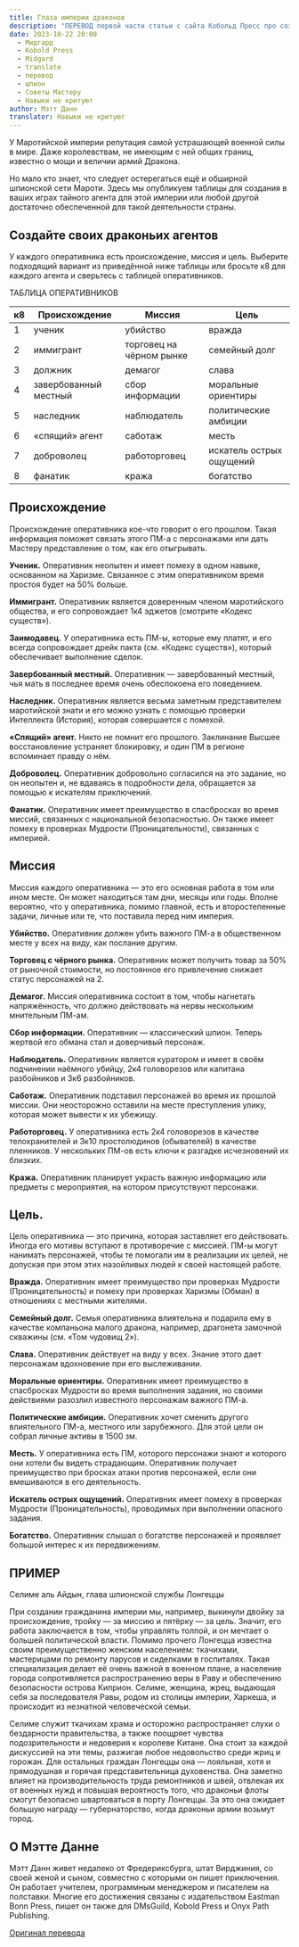 ```yaml
---
title: Глаза империи драконов
description: "ПЕРЕВОД первой части статьи с сайта Кобольд Пресс про создание шпионов #translate #midgard #dnd5e #gmtips" 
date: 2023-10-22 20:00
  - Мидгард
  - Kobold Press
  - Midgard
  - translate
  - перевод
  - шпион
  - Советы Мастеру
  - Навыки не критуют
author: Мэтт Данн
translator: Навыки не критуют
---
```


У Маротийской империи репутация самой устрашающей военной силы в мире. Даже королевствам, не имеющим с ней общих границ, известно о мощи и величии армий Дракона.

Но мало кто знает, что следует остерегаться ещё и обширной шпионской сети Мароти. Здесь мы опубликуем таблицы для создания в ваших играх тайного агента для этой империи или любой другой достаточно обеспеченной для такой деятельности страны.

## Создайте своих драконьих агентов
У каждого оперативника есть происхождение, миссия и цель. Выберите подходящий вариант из приведённой ниже таблицы или бросьте к8 для каждого агента и сверьтесь с таблицей оперативников.

ТАБЛИЦА ОПЕРАТИВНИКОВ

| к8 | Происхождение         | Миссия                   | Цель                     |
|----|-----------------------|--------------------------|--------------------------|
| 1  | ученик                | убийство                 | вражда                   |
| 2  | иммигрант             | торговец на чёрном рынке | семейный долг            |
| 3  | должник               | демагог                  | слава                    |
| 4  | завербованный местный | сбор информации          | моральные ориентиры      |
| 5  | наследник             | наблюдатель              | политические амбиции     |
| 6  | «спящий» агент        | саботаж                  | месть                    |
| 7  | доброволец            | работорговец             | искатель острых ощущений |
| 8  | фанатик               | кража                    | богатство                |

## Происхождение
Происхождение оперативника кое-что говорит о его прошлом. Такая информация поможет связать этого ПМ-а с персонажами или дать Мастеру представление о том, как его отыгрывать.

**Ученик.** Оперативник неопытен и имеет помеху в одном навыке, основанном на Харизме. Связанное с этим оперативником время простоя будет на 50% больше.

**Иммигрант.** Оперативник является доверенным членом маротийского общества, и его сопровождает 1к4 эджетов (смотрите «Кодекс существ»).

**Заимодавец.** У оперативника есть ПМ-ы, которые ему платят, и его всегда сопровождает дрейк пакта (см. «Кодекс существ»), который обеспечивает выполнение сделок.

**Завербованный местный.** Оперативник — завербованный местный, чья мать в последнее время очень обеспокоена его поведением.

**Наследник.** Оперативник является весьма заметным представителем маротийской знати и его можно узнать с помощью проверки Интеллекта (История), которая совершается с помехой.

**«Спящий» агент.** Никто не помнит его прошлого. Заклинание Высшее восстановление устраняет блокировку, и один ПМ в регионе вспоминает правду о нём.

**Доброволец.** Оперативник добровольно согласился на это задание, но он неопытен и, не вдаваясь в подробности дела, обращается за помощью к искателям приключений.

**Фанатик.** Оперативник имеет преимущество в спасбросках во время миссий, связанных с национальной безопасностью. Он также имеет помеху в проверках Мудрости (Проницательности), связанных с империей.

## Миссия

Миссия каждого оперативника — это его основная работа в том или ином месте. Он может находиться там дни, месяцы или годы. Вполне вероятно, что у оперативника, помимо главной, есть и второстепенные задачи, личные или те, что поставила перед ним империя.

**Убийство.** Оперативник должен убить важного ПМ-а в общественном месте у всех на виду, как послание другим.

**Торговец с чёрного рынка.** Оперативник может получить товар за 50% от рыночной стоимости, но постоянное его привлечение снижает статус персонажей на 2.

**Демагог.** Миссия оперативника состоит в том, чтобы нагнетать напряжённость, что должно действовать на нервы нескольким мнительным ПМ-ам.

**Сбор информации.** Оперативник — классический шпион. Теперь жертвой его обмана стал и доверчивый персонаж.

**Наблюдатель.** Оперативник является куратором и имеет в своём подчинении наёмного убийцу, 2к4 головорезов или капитана разбойников и 3к6 разбойников.

**Саботаж.** Оперативник подставил персонажей во время их прошлой миссии. Они неосторожно оставили на месте преступления улику, которая может вывести к их убежищу.

**Работорговец.** У оперативника есть 2к4 головорезов в качестве телохранителей и 3к10 простолюдинов (обывателей) в качестве пленников. У нескольких ПМ-ов есть ключи к разгадке исчезновений их близких.

**Кража.** Оперативник планирует украсть важную информацию или предметы с мероприятия, на котором присутствуют персонажи.

## **Цель**. 

Цель оперативника — это причина, которая заставляет его действовать. Иногда его мотивы вступают в противоречие с миссией. ПМ-ы могут нанимать персонажей, чтобы те помогали им в реализации их целей, не допуская при этом этих назойливых людей к своей настоящей работе.

**Вражда.** Оперативник имеет преимущество при проверках Мудрости (Проницательность) и помеху при проверках Харизмы (Обман) в отношениях с местными жителями.

**Семейный долг.** Семья оперативника влиятельна и подарила ему в качестве компаньона малого дракона, например, драгонета замочной скважины (см. «Том чудовищ 2»).

**Слава.** Оперативник действует на виду у всех. Знание этого дает персонажам вдохновение при его выслеживании.

**Моральные ориентиры.** Оперативник имеет преимущество в спасбросках Мудрости во время выполнения задания, но своими действиями разозлил известного персонажам важного ПМ-а.

**Политические амбиции.** Оперативник хочет сменить другого влиятельного ПМ-а, местного или зарубежного. Для этой цели он собрал личные активы в 1500 зм.

**Месть.** У оперативника есть ПМ, которого персонажи знают и которого они хотели бы видеть страдающим. Оперативник получает преимущество при бросках атаки против персонажей, если они вмешиваются в его деятельность.

**Искатель острых ощущений.** Оперативник имеет помеху в проверках Мудрости (Проницательность), проводимых при выполнении опасного задания.

**Богатство.** Оперативник слышал о богатстве персонажей и проявляет большой интерес к их передвижениям.

## ПРИМЕР

Селиме аль Айдын, глава шпионской службы Лонгеццы

При создании гражданина империи мы, например, выкинули двойку за происхождение, тройку — за миссию и пятёрку — за цель. Значит, его работа заключается в том, чтобы управлять толпой, и он мечтает о большей политической власти. Помимо прочего Лонгецца известна своим преимущественно женским населением: ткачихами, мастерицами по ремонту парусов и сиделками в госпиталях. Такая специализация делает её очень важной в военном плане, а население города сопротивляется распространению веры в Раву и обеспечению безопасности острова Киприон. Селиме, женщина, жрец, выдающая себя за последователя Равы, родом из столицы империи, Харкеша, и происходит из незнатной человеческой семьи.

Селиме служит ткачихам храма и осторожно распространяет слухи о бездарности правительства, а также поощряет чувства подозрительности и недоверия к королеве Китане. Она стоит за каждой дискуссией на эти темы, разжигая любое недовольство среди жриц и горожан. Для остальных граждан Лонгеццы она — лояльная, хотя и прямодушная и горячая представительница духовенства. Она заметно влияет на производительность труда ремонтников и швей, отвлекая их от военных нужд и повышая вероятность того, что драконьи флоты смогут безопасно швартоваться в порту Лонгеццы. За это она ожидает большую награду — губернаторство, когда драконьи армии возьмут город.

## О Мэтте Данне

Мэтт Данн живет недалеко от Фредериксбурга, штат Вирджиния, со своей женой и сыном, совместно с которыми он пишет приключения. Он работает учителем, программным менеджером и писателем на полставки. Многие его достижения связаны с издательством Eastman Bonn Press, пишет он также для DMsGuild, Kobold Press и Onyx Path Publishing.

[Оригинал перевода](https://vk.com/natural_twenty?w=wall-200946551_3527)